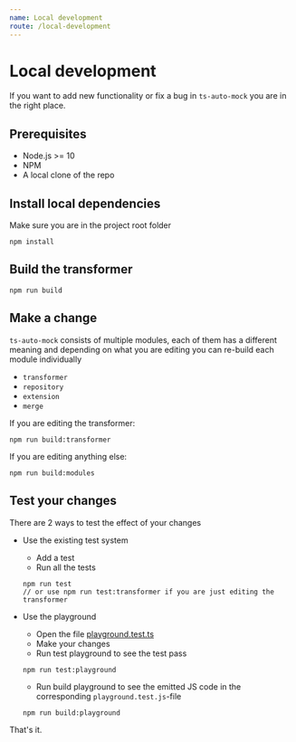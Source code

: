 ```yaml
---
name: Local development
route: /local-development
---
```


# Local development

If you want to add new functionality or fix a bug in `ts-auto-mock` you are in the right place.

## Prerequisites
- Node.js >= 10
- NPM
- A local clone of the repo

## Install local dependencies

Make sure you are in the project root folder

```
npm install
```

## Build the transformer

```
npm run build
```

## Make a change
`ts-auto-mock` consists of multiple modules, each of them has a different meaning and depending on what you are editing you can re-build each module individually

- `transformer`
- `repository`
- `extension`
- `merge`

If you are editing the transformer:

```
npm run build:transformer
```

If you are editing anything else:
```
npm run build:modules
```

## Test your changes
There are 2 ways to test the effect of your changes

- Use the existing test system
    - Add a test
    - Run all the tests

    ```
    npm run test
    // or use npm run test:transformer if you are just editing the transformer
    ```

- Use the playground
    - Open the file [playground.test.ts](https://github.com/Typescript-TDD/ts-auto-mock/blob/master/test/playground/playground.test.ts)
    - Make your changes
    - Run test playground to see the test pass

    ```
    npm run test:playground
    ```

    - Run build playground to see the emitted JS code in the corresponding `playground.test.js`-file
    ```
    npm run build:playground
    ```

That's it.
